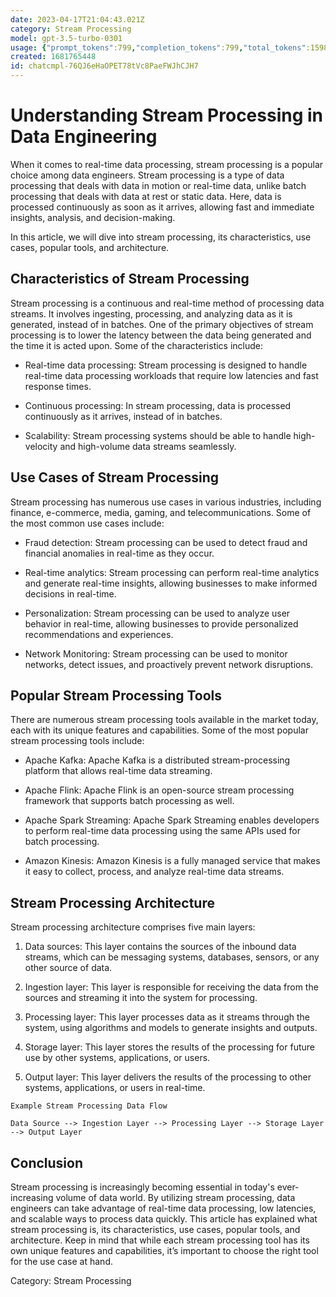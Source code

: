 ```yaml
---
date: 2023-04-17T21:04:43.021Z
category: Stream Processing
model: gpt-3.5-turbo-0301
usage: {"prompt_tokens":799,"completion_tokens":799,"total_tokens":1598}
created: 1681765448
id: chatcmpl-76QJ6eHaOPET78tVc8PaeFWJhCJH7
---
```


# Understanding Stream Processing in Data Engineering

When it comes to real-time data processing, stream processing is a popular choice among data engineers. Stream processing is a type of data processing that deals with data in motion or real-time data, unlike batch processing that deals with data at rest or static data. Here, data is processed continuously as soon as it arrives, allowing fast and immediate insights, analysis, and decision-making.

In this article, we will dive into stream processing, its characteristics, use cases, popular tools, and architecture.

## Characteristics of Stream Processing

Stream processing is a continuous and real-time method of processing data streams. It involves ingesting, processing, and analyzing data as it is generated, instead of in batches. One of the primary objectives of stream processing is to lower the latency between the data being generated and the time it is acted upon. Some of the characteristics include:

- Real-time data processing: Stream processing is designed to handle real-time data processing workloads that require low latencies and fast response times.

- Continuous processing: In stream processing, data is processed continuously as it arrives, instead of in batches.

- Scalability: Stream processing systems should be able to handle high-velocity and high-volume data streams seamlessly.

## Use Cases of Stream Processing

Stream processing has numerous use cases in various industries, including finance, e-commerce, media, gaming, and telecommunications. Some of the most common use cases include:

- Fraud detection: Stream processing can be used to detect fraud and financial anomalies in real-time as they occur.

- Real-time analytics: Stream processing can perform real-time analytics and generate real-time insights, allowing businesses to make informed decisions in real-time.

- Personalization: Stream processing can be used to analyze user behavior in real-time, allowing businesses to provide personalized recommendations and experiences.

- Network Monitoring: Stream processing can be used to monitor networks, detect issues, and proactively prevent network disruptions.

## Popular Stream Processing Tools

There are numerous stream processing tools available in the market today, each with its unique features and capabilities. Some of the most popular stream processing tools include:

- Apache Kafka: Apache Kafka is a distributed stream-processing platform that allows real-time data streaming.

- Apache Flink: Apache Flink is an open-source stream processing framework that supports batch processing as well.

- Apache Spark Streaming: Apache Spark Streaming enables developers to perform real-time data processing using the same APIs used for batch processing.

- Amazon Kinesis: Amazon Kinesis is a fully managed service that makes it easy to collect, process, and analyze real-time data streams.

## Stream Processing Architecture

Stream processing architecture comprises five main layers:

1. Data sources: This layer contains the sources of the inbound data streams, which can be messaging systems, databases, sensors, or any other source of data.

2. Ingestion layer: This layer is responsible for receiving the data from the sources and streaming it into the system for processing.

3. Processing layer: This layer processes data as it streams through the system, using algorithms and models to generate insights and outputs.

4. Storage layer: This layer stores the results of the processing for future use by other systems, applications, or users.

5. Output layer: This layer delivers the results of the processing to other systems, applications, or users in real-time.

```
Example Stream Processing Data Flow

Data Source --> Ingestion Layer --> Processing Layer --> Storage Layer --> Output Layer
```

## Conclusion

Stream processing is increasingly becoming essential in today's ever-increasing volume of data world. By utilizing stream processing, data engineers can take advantage of real-time data processing, low latencies, and scalable ways to process data quickly. This article has explained what stream processing is, its characteristics, use cases, popular tools, and architecture. Keep in mind that while each stream processing tool has its own unique features and capabilities, it’s important to choose the right tool for the use case at hand.

Category: Stream Processing